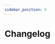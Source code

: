 ```yaml
---
sidebar_position: 5
---
```


# Changelog

<!--
## 2.0.0 - DATE

### Breaking Changes
- Replaced `item.hasChildren` property with `item.isFolder`
- Replaced `environment.canDropOnItemWithChildren` property with `environment.canDropOnFolder`
- Replaced `environment.canDropOnItemWithoutChildren` property with `environment.canDropOnNonFolder`
- Replaced CSS classes related to `hasChildren` with `isFolder`, e.g. `rct-tree-item-li-hasChildren` to `rct-tree-item-li-isFolder`

Note: These properties were just renamed, but the functionality is the same. `hasChildren` has
always denoted whether an item is a folder or not, which confused a lot of people and was admittedly
very bad naming. The new name is a better reflection of its functionality. The other two properties
were renamed alongside to match.

### Features
- Upgraded library to React 18.

### Bug Fixes and Improvements

- Improved how "select up to" (i.e. shift+clicking) works, to match how users would expect it to work. The user can
  now create multiple distinct selection ranges by clicking and shift-clicking another item, then control clicking
  a different item and shift+control clicking a forth item.
- The function `treeItemActions.selectUpTo()` now accepts an optional boolean argument determining whether
  the previous selection range should be cleared before selecting the new range.
- Removed unnecessary memoization for event handlers, favoring stable callbacks stored in refs instead.
- Fixed a bug where renaming an item would make the page loose focus of the active tree.
- Items can now be dropped on empty trees. The tree container will need to be rendered with a minimum height for this
  to work, in the default renderers the container will now render with a minimum height of 30px, which can be adjusted
  in custom renderers.

### Other Changes

- Added linter rules from airbnb config and fixed relevant issues. This fixed some memoization imperfections, which
  should improve performance.
- (Finally) added integration tests. This will ease the future development and help reduce regressions.

### Migration guide
- Replace the `hasChildren` property for tree items with `isFolder`.
- Replace the `canDropOnItemWithChildren` property on tree environment components or tree components with `canDropOnFolder`.
- Replace the `canDropOnItemWithoutChildren` property on tree environment components or tree components with `canDropOnNonFolder`.
- The upgrade of React to 18 should not require any changes on your end.
- If you are using custom interaction managers and want to benefit from the improved "select up to" functionality,
  replace `actions.selectUpTo()` with `actions.selectUpTo(!e.ctrlKey)` in the `onClick` handler.
- If you are overwriting CSS styles for rct-specific classes, replace `hasChildren` with `isFolder` in the class names.
-->